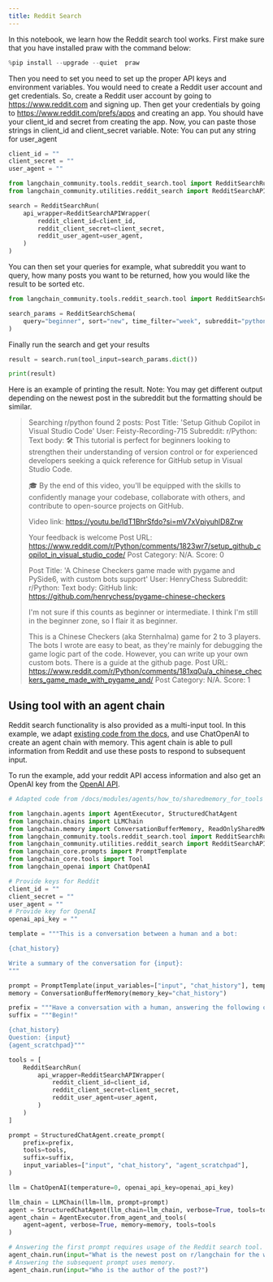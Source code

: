 ```yaml
---
title: Reddit Search
---
```


In this notebook, we learn how the Reddit search tool works.
First make sure that you have installed praw with the command below:


```python
%pip install --upgrade --quiet  praw
```

Then you need to set you need to set up the proper API keys and environment variables. You would need to create a Reddit user account and get credentials. So, create a Reddit user account by going to https://www.reddit.com  and signing up.
Then get your credentials by going to https://www.reddit.com/prefs/apps and creating an app.
You should have your client_id and secret from creating the app. Now, you can paste those strings in client_id and client_secret variable.
Note: You can put any string for user_agent


```python
client_id = ""
client_secret = ""
user_agent = ""
```


```python
from langchain_community.tools.reddit_search.tool import RedditSearchRun
from langchain_community.utilities.reddit_search import RedditSearchAPIWrapper

search = RedditSearchRun(
    api_wrapper=RedditSearchAPIWrapper(
        reddit_client_id=client_id,
        reddit_client_secret=client_secret,
        reddit_user_agent=user_agent,
    )
)
```

You can then set your queries for example, what subreddit you want to query, how many posts you want to be returned, how you would like the result to be sorted etc.


```python
from langchain_community.tools.reddit_search.tool import RedditSearchSchema

search_params = RedditSearchSchema(
    query="beginner", sort="new", time_filter="week", subreddit="python", limit="2"
)
```

Finally run the search and get your results


```python
result = search.run(tool_input=search_params.dict())
```


```python
print(result)
```

Here is an example of printing the result.
Note: You may get different output depending on the newest post in the subreddit but the formatting should be similar.


> Searching r/python found 2 posts:
> Post Title: 'Setup Github Copilot in Visual Studio Code'
> User: Feisty-Recording-715
> Subreddit: r/Python:
>                     Text body: 🛠️ This tutorial is perfect for beginners looking to strengthen their understanding of version control or for experienced developers seeking a quick reference for GitHub setup in Visual Studio Code.
>
>🎓 By the end of this video, you'll be equipped with the skills to confidently manage your codebase, collaborate with others, and contribute to open-source projects on GitHub.
>
>
>Video link: https://youtu.be/IdT1BhrSfdo?si=mV7xVpiyuhlD8Zrw
>
>Your feedback is welcome
>                     Post URL: https://www.reddit.com/r/Python/comments/1823wr7/setup_github_copilot_in_visual_studio_code/
>                     Post Category: N/A.
>                     Score: 0
>
>Post Title: 'A Chinese Checkers game made with pygame and PySide6, with custom bots support'
>User: HenryChess
>Subreddit: r/Python:
>                     Text body: GitHub link: https://github.com/henrychess/pygame-chinese-checkers
>
>I'm not sure if this counts as beginner or intermediate. I think I'm still in the beginner zone, so I flair it as beginner.
>
>This is a Chinese Checkers (aka Sternhalma) game for 2 to 3 players. The bots I wrote are easy to beat, as they're mainly for debugging the game logic part of the code. However, you can write up your own custom bots. There is a guide at the github page.
>                     Post URL: https://www.reddit.com/r/Python/comments/181xq0u/a_chinese_checkers_game_made_with_pygame_and/
>                     Post Category: N/A.
 >                    Score: 1



## Using tool with an agent chain

Reddit search functionality is also provided as a multi-input tool. In this example, we adapt [existing code from the docs](https://python.langchain.com/v0.1/docs/modules/memory/agent_with_memory/), and use ChatOpenAI to create an agent chain with memory. This agent chain is able to pull information from Reddit and use these posts to respond to subsequent input.

To run the example, add your reddit API access information and also get an OpenAI key from the [OpenAI API](https://help.openai.com/en/articles/4936850-where-do-i-find-my-api-key).


```python
# Adapted code from /docs/modules/agents/how_to/sharedmemory_for_tools

from langchain.agents import AgentExecutor, StructuredChatAgent
from langchain.chains import LLMChain
from langchain.memory import ConversationBufferMemory, ReadOnlySharedMemory
from langchain_community.tools.reddit_search.tool import RedditSearchRun
from langchain_community.utilities.reddit_search import RedditSearchAPIWrapper
from langchain_core.prompts import PromptTemplate
from langchain_core.tools import Tool
from langchain_openai import ChatOpenAI

# Provide keys for Reddit
client_id = ""
client_secret = ""
user_agent = ""
# Provide key for OpenAI
openai_api_key = ""

template = """This is a conversation between a human and a bot:

{chat_history}

Write a summary of the conversation for {input}:
"""

prompt = PromptTemplate(input_variables=["input", "chat_history"], template=template)
memory = ConversationBufferMemory(memory_key="chat_history")

prefix = """Have a conversation with a human, answering the following questions as best you can. You have access to the following tools:"""
suffix = """Begin!"

{chat_history}
Question: {input}
{agent_scratchpad}"""

tools = [
    RedditSearchRun(
        api_wrapper=RedditSearchAPIWrapper(
            reddit_client_id=client_id,
            reddit_client_secret=client_secret,
            reddit_user_agent=user_agent,
        )
    )
]

prompt = StructuredChatAgent.create_prompt(
    prefix=prefix,
    tools=tools,
    suffix=suffix,
    input_variables=["input", "chat_history", "agent_scratchpad"],
)

llm = ChatOpenAI(temperature=0, openai_api_key=openai_api_key)

llm_chain = LLMChain(llm=llm, prompt=prompt)
agent = StructuredChatAgent(llm_chain=llm_chain, verbose=True, tools=tools)
agent_chain = AgentExecutor.from_agent_and_tools(
    agent=agent, verbose=True, memory=memory, tools=tools
)

# Answering the first prompt requires usage of the Reddit search tool.
agent_chain.run(input="What is the newest post on r/langchain for the week?")
# Answering the subsequent prompt uses memory.
agent_chain.run(input="Who is the author of the post?")
```
